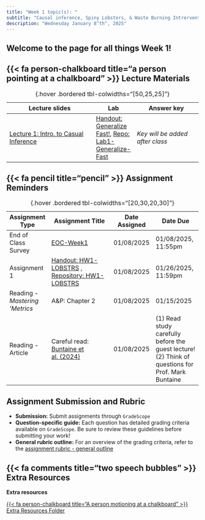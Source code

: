 ```yaml
---
title: "Week 1 topic(s): "
subtitle: "Causal inference, Spiny Lobsters, & Waste Burning Intrervention!"
description: "Wednesday January 8^th^, 2025"
---
```


::: {.callout-tip}
# Welcome to the page for all things Week 1!
:::

## {{< fa person-chalkboard title="a person pointing at a chalkboard" >}} Lecture Materials {#lecture-materials}

| Lecture slides | Lab |  Answer key |
|----------------|------|------------|
| [Lecture 1: Intro. to Casual Inference](https://drive.google.com/file/d/1FzwRi8Lh6snUfv5gX4fa-APQxk9TnVVz/view?usp=sharing){target="_blank"} | [Handout: Generalize Fast!](https://garberadamc.github.io/project-site/Lab1-Generalize-Fast){target="_blank"},  [Repo: Lab1-Generalize-Fast ](https://github.com/garberadamc/Lab1-EDS241-Buntaine24){target="_blank"} | *Key will be added after class* |

: {.hover .bordered tbl-colwidths="[50,25,25]"} 


## {{< fa pencil title="pencil" >}} Assignment Reminders {#assignment-reminders}

| Assignment Type | Assignment Title                              | Date Assigned  | Date Due                   |
|-----------------|-----------------------------------------------|----------------|----------------------------|
| End of Class Survey | [EOC-Week1](https://forms.gle/e1SFjjG4xsgMx88s7){target="_blank"} | 01/08/2025 | 01/08/2025, 11:55pm |
| Assignment 1 | [Handout: HW1-LOBSTRS](https://garberadamc.github.io/project-site/hw1-lobstrs-eds241){target="_blank"} , [Repository: HW1-LOBSTRS](https://github.com/garberadamc/HW1-LOBSTRS-EDS241.git){target="_blank"} | 01/08/2025 | 01/26/2025, 11:59pm |
| Reading - *Mastering 'Metrics*  | A&P: Chapter 2  | 01/08/2025 | 01/15/2025 |
| Reading - Article  | Careful read: [Buntaine et al. (2024)](https://drive.google.com/file/d/1bvW40xguud2Y_bRnxwjCCZSmAZALgQTn/view){target="_blank"}  | 01/08/2025 | (1) Read study carefully before the guest lecture! (2) Think of questions for Prof. Mark Buntaine |

: {.hover .bordered tbl-colwidths="[20,30,20,30]"} 

::: {.callout-tip}
# Assignment Submission and Rubric

- **Submission:** Submit assignments through `GradeScope`
- **Question-specific guide:** Each question has detailed grading criteria available on `GradeScope`. Be sure to review these guidelines before submitting your work!
- **General rubric outline:** For an overview of the grading criteria, refer to the [assignment rubric - general outline](https://docs.google.com/document/d/1JovgsTOiPCeUy5eehs9a4nPx5VoLlILV-1m_LBarmQU/edit?usp=sharing)
:::

## {{< fa comments title="two speech bubbles" >}} Extra Resources {#discussion-materials}


::: {.center-text}
[**Extra resources**]{.teal-text .body-text-m}

[{{< fa person-chalkboard title="A person motioning at a chalkboard" >}} Extra Resources Folder](){.btn role="button" target="_blank"} 
:::